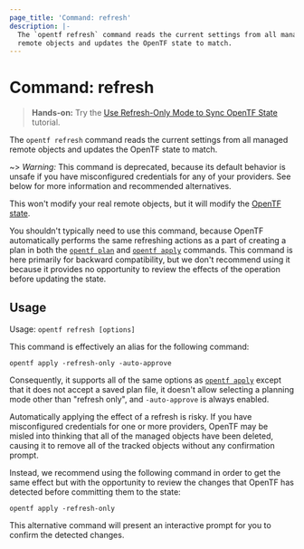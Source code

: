 ```yaml
---
page_title: 'Command: refresh'
description: |-
  The `opentf refresh` command reads the current settings from all managed
  remote objects and updates the OpenTF state to match.
---
```


# Command: refresh

> **Hands-on:** Try the [Use Refresh-Only Mode to Sync OpenTF State](/opentf/tutorials/state/refresh) tutorial.

The `opentf refresh` command reads the current settings from all managed
remote objects and updates the OpenTF state to match.

~> _Warning:_ This command is deprecated, because its default behavior is
unsafe if you have misconfigured credentials for any of your providers.
See below for more information and recommended alternatives.

This won't modify your real remote objects, but it will modify the
[OpenTF state](/opentf/language/state).

You shouldn't typically need to use this command, because OpenTF
automatically performs the same refreshing actions as a part of creating
a plan in both the
[`opentf plan`](/opentf/cli/commands/plan)
and
[`opentf apply`](/opentf/cli/commands/apply)
commands. This command is here primarily for backward compatibility, but
we don't recommend using it because it provides no opportunity to review
the effects of the operation before updating the state.

## Usage

Usage: `opentf refresh [options]`

This command is effectively an alias for the following command:

```
opentf apply -refresh-only -auto-approve
```

Consequently, it supports all of the same options as
[`opentf apply`](/opentf/cli/commands/apply) except that it does not accept a saved
plan file, it doesn't allow selecting a planning mode other than "refresh only",
and `-auto-approve` is always enabled.

Automatically applying the effect of a refresh is risky. If you have
misconfigured credentials for one or more providers, OpenTF may
be misled into thinking that all of the managed objects have been deleted,
causing it to remove all of the tracked objects without any confirmation prompt.

Instead, we recommend using the following command in order to get the same
effect but with the opportunity to review the changes that OpenTF has
detected before committing them to the state:

```
opentf apply -refresh-only
```

This alternative command will present an interactive prompt for you to confirm
the detected changes.

